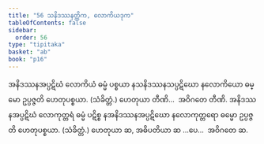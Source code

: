 ```yaml
---
title: "56 သနိဒဿနတ္တိက, လောကိယဒုက"
tableOfContents: false
sidebar:
  order: 56
type: "tipitaka"
basket: "ab"
book: "p16"
---
```



<DynamicBreadcrumb />

<Division number="99" book="p16" e="ch" v="40" p="275">

<Paragraph number="243" book="p16">
အနိဒဿနအပ္ပဋိဃံ လောကိယံ ဓမ္မံ ပစ္စယာ နသနိဒဿနသပ္ပဋိဃော နလောကိယော ဓမ္မော ဥပ္ပဇ္ဇတိ ဟေတုပစ္စယာ. (သံခိတ္တံ.) ဟေတုယာ တီဏိ…  အဝိဂတေ တီဏိ.
</Paragraph>

<Paragraph number="244" book="p16">
အနိဒဿနအပ္ပဋိဃံ လောကုတ္တရံ ဓမ္မံ ပဋိစ္စ နအနိဒဿနအပ္ပဋိဃော နလောကုတ္တရော ဓမ္မော ဥပ္ပဇ္ဇတိ ဟေတုပစ္စယာ. (သံခိတ္တံ.) ဟေတုယာ ဆ, အဓိပတိယာ ဆ …ပေ…  အဝိဂတေ ဆ.
</Paragraph>
</Division>